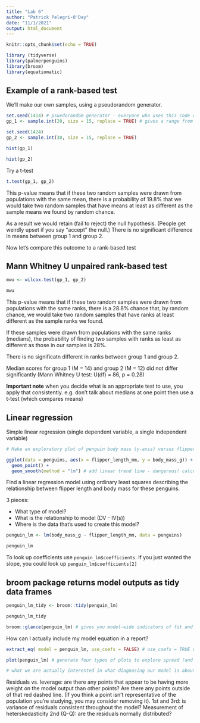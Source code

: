```yaml
---
title: "Lab 6"
author: "Patrick Pelegri-O'Day"
date: "11/1/2021"
output: html_document
---
```


```r
knitr::opts_chunk$set(echo = TRUE)

library (tidyverse)
library(palmerpenguins)
library(broom)
library(equatiomatic)
```

## Example of a rank-based test

We'll make our own samples, using a pseudorandom generator.

```r
set.seed(1414) # psuedorandom generator - everyone who uses this code will have the same random sample
gp_1 <- sample.int(20, size = 15, replace = TRUE) # gives a range from 0 to 20, sample size = 15, once the value of an observation is used, that number gets put back in the possible pool of numbers that can be chosen from, so a number can be used multiple times

set.seed(1424)
gp_2 <- sample.int(30, size = 15, replace = TRUE)
```

```r
hist(gp_1)

hist(gp_2)
```

Try a t-test

```r
t.test(gp_1, gp_2)
```

This p-value means that if these two random samples were drawn from populations with the same mean, there is a probability of 19.8% that we would take two random samples that have means at least as different as the sample means we found by random chance.

As a result we would retain (fail to reject) the null hypothesis. (People get weirdly upset if you say "accept" the null.) There is no significant difference in means between group 1 and group 2.

Now let's compare this outcome to a rank-based test

## Mann Whitney U unpaired rank-based test

```r
mwu <- wilcox.test(gp_1, gp_2)

mwu
```

This p-value means that if these two random samples were drawn from populations with the same ranks, there is a 28.8% chance that, by random chance, we would take two random samples that have ranks at least different as the sample ranks we found.

If these samples were drawn from populations with the same ranks (medians), the probability of finding two samples with ranks as least as different as those in our samples is 28%.

There is no significatn different in ranks between group 1 and group 2.

Median scores for group 1 (M = 14) and group 2 (M = 12) did not differ significantly (Mann Whitney U test: U(df) = 86, p = 0.28)

**Important note** when you decide what is an appropriate test to use, you apply that consistently. e.g. don't talk about medians at one point then use a t-test (which compares means)

## Linear regression

Simple linear regression (single dependent variable, a single independent variable)

```r
# Make an exploratory plot of penguin body mass (y-axis) versus flipper length (x-axis)

ggplot(data = penguins, aes(x = flipper_length_mm, y = body_mass_g)) +
  geom_point() +
  geom_smooth(method = "lm") # add linear trend line - dangerous! calculated using ordinary least squares
```

Find a linear regression model using ordinary least squares describing the relationship between flipper length and body mass for these penguins.

3 pieces:

- What type of model?
- What is the relationship to model (DV - IV(s))
- Where is the data that's used to create this model?

```r
penguin_lm <- lm(body_mass_g ~ flipper_length_mm, data = penguins)

penguin_lm
```

To look up coefficients use `penguin_lm$coefficients`. If you just wanted the slope, you could look up `penguin_lm$coefficients[2]`

## broom package returns model outputs as tidy data frames

```r
penguin_lm_tidy <- broom::tidy(penguin_lm)

penguin_lm_tidy

broom::glance(penguin_lm) # gives you model-wide indicators of fit and uncertainty in a tidy data frame
```

How can I actually include my model equation in a report?

```r
extract_eq( model = penguin_lm, use_coefs = FALSE) # use_coefs = TRUE uses actual coefficients that were calculated; use_coefs = FALSE uses generic coefficients

plot(penguin_lm) # generate four types of plots to explore spread (and distribution) of residuals

# what we are actually interested in what diagnosing our model is about the spread and distribution of residuals
```

Residuals vs. leverage: are there any points that appear to be having more weight on the model output than other points? Are there any points outside of that red dashed line. (If you think a point isn't representative of the population you're studying, you may consider removing it).
1st and 3rd: is variance of residuals consistent throughout the model? Measurement of heterskedasticity
2nd (Q-Q): are the residuals normally distributed?